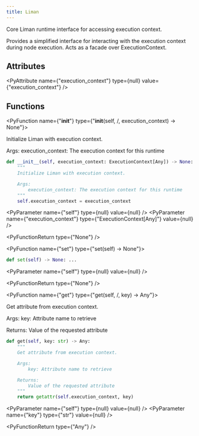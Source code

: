 ```yaml
---
title: Liman
---
```


Core Liman runtime interface for accessing execution context.

Provides a simplified interface for interacting with the execution
context during node execution. Acts as a facade over ExecutionContext.

## Attributes

<PyAttribute
  name={"execution_context"}
  type={null}
  value={"execution_context"}
/>

## Functions

<PyFunction name={"__init__"} type={"__init__(self, /, execution_context) -> None"}>

Initialize Liman with execution context.

Args:
execution_context: The execution context for this runtime

<PySourceCode >

```python
def __init__(self, execution_context: ExecutionContext[Any]) -> None:
    """
    Initialize Liman with execution context.

    Args:
        execution_context: The execution context for this runtime
    """
    self.execution_context = execution_context
```

</PySourceCode>

<div >

<PyParameter name={"self"} type={null} value={null} />
<PyParameter
  name={"execution_context"}
  type={"ExecutionContext[Any]"}
  value={null}
/>

</div>

<PyFunctionReturn type={"None"} />

</PyFunction>

<PyFunction name={"set"} type={"set(self) -> None"}>

<PySourceCode >

```python
def set(self) -> None: ...
```

</PySourceCode>

<div >

<PyParameter name={"self"} type={null} value={null} />

</div>

<PyFunctionReturn type={"None"} />

</PyFunction>

<PyFunction name={"get"} type={"get(self, /, key) -> Any"}>

Get attribute from execution context.

Args:
key: Attribute name to retrieve

Returns:
Value of the requested attribute

<PySourceCode >

```python
def get(self, key: str) -> Any:
    """
    Get attribute from execution context.

    Args:
        key: Attribute name to retrieve

    Returns:
        Value of the requested attribute
    """
    return getattr(self.execution_context, key)
```

</PySourceCode>

<div >

<PyParameter name={"self"} type={null} value={null} />
<PyParameter name={"key"} type={"str"} value={null} />

</div>

<PyFunctionReturn type={"Any"} />

</PyFunction>
